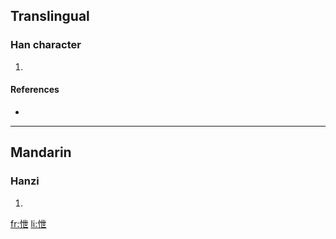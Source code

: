==Translingual==

===Han character===
{{Han char|rn=61|rad=心|as=05|sn=8|four=|canj=心心廿 (PPT)}}

# {{defn|Han|sort=心05}}

====References====
* {{Han ref|kx=0379.110|dkj=10425|dj=0707.190|hdz=42283.080|uh=6008|ud=24584}}

----

==Mandarin==

===Hanzi===
{{cmn-hanzi|pin=[[yì]] ([[yi4]])|wg=i<sup>4</sup>}}

# {{defn|Mandarin}}

[[fr:怈]]
[[li:怈]]